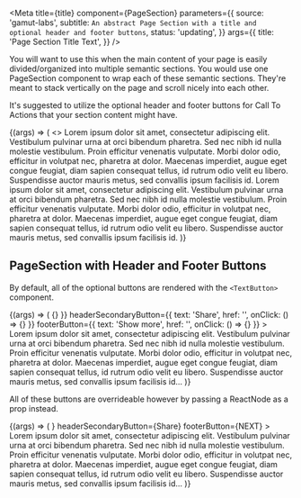 

<Meta
  title={title}
  component={PageSection}
  parameters={{
    source: 'gamut-labs',
    subtitle: `An abstract Page Section with a title and optional header and footer buttons`,
    status: 'updating',
  }}
  args={{
    title: 'Page Section Title Text',
  }}
/>

You will want to use this when the main content of your page is easily divided/organized into multiple semantic sections. You would use one PageSection component to wrap each of these semantic sections. They're meant to stack vertically on the page and scroll nicely into each other.

It's suggested to utilize the optional header and footer buttons for Call To Actions that your section content might have.

<Canvas>
  <Story name="PageSection">
    {(args) => (
      <>
        <PageSection {...args} title="Section 1 Title">
          Lorem ipsum dolor sit amet, consectetur adipiscing elit. Vestibulum
          pulvinar urna at orci bibendum pharetra. Sed nec nibh id nulla
          molestie vestibulum. Proin efficitur venenatis vulputate. Morbi dolor
          odio, efficitur in volutpat nec, pharetra at dolor. Maecenas
          imperdiet, augue eget congue feugiat, diam sapien consequat tellus, id
          rutrum odio velit eu libero. Suspendisse auctor mauris metus, sed
          convallis ipsum facilisis id.
        </PageSection>
        <PageSection {...args} title="Section 2 Title">
          Lorem ipsum dolor sit amet, consectetur adipiscing elit. Vestibulum
          pulvinar urna at orci bibendum pharetra. Sed nec nibh id nulla
          molestie vestibulum. Proin efficitur venenatis vulputate. Morbi dolor
          odio, efficitur in volutpat nec, pharetra at dolor. Maecenas
          imperdiet, augue eget congue feugiat, diam sapien consequat tellus, id
          rutrum odio velit eu libero. Suspendisse auctor mauris metus, sed
          convallis ipsum facilisis id.
        </PageSection>
      </>
    )}
  </Story>
</Canvas>

<PropsTable story="PageSection" />

## PageSection with Header and Footer Buttons

By default, all of the optional buttons are rendered with the `<TextButton>` component.

<Canvas>
  <Story name="PageSection with Header and Footer Buttons">
    {(args) => (
      <PageSection
        {...args}
        headerButton={{ text: 'Edit', href: '', onClick: () => {} }}
        headerSecondaryButton={{ text: 'Share', href: '', onClick: () => {} }}
        footerButton={{ text: 'Show more', href: '', onClick: () => {} }}
      >
        Lorem ipsum dolor sit amet, consectetur adipiscing elit. Vestibulum
        pulvinar urna at orci bibendum pharetra. Sed nec nibh id nulla molestie
        vestibulum. Proin efficitur venenatis vulputate. Morbi dolor odio,
        efficitur in volutpat nec, pharetra at dolor. Maecenas imperdiet, augue
        eget congue feugiat, diam sapien consequat tellus, id rutrum odio velit
        eu libero. Suspendisse auctor mauris metus, sed convallis ipsum
        facilisis id...
      </PageSection>
    )}
  </Story>
</Canvas>

All of these buttons are overrideable however by passing a ReactNode as a prop instead.

<Canvas>
  <Story name="PageSection with custom Header and Footer Buttons">
    {(args) => (
      <PageSection
        {...args}
        headerButton={<IconButton icon={SearchIcon} />}
        headerSecondaryButton={<FillButton>Share</FillButton>}
        footerButton={<StrokeButton>NEXT</StrokeButton>}
      >
        Lorem ipsum dolor sit amet, consectetur adipiscing elit. Vestibulum
        pulvinar urna at orci bibendum pharetra. Sed nec nibh id nulla molestie
        vestibulum. Proin efficitur venenatis vulputate. Morbi dolor odio,
        efficitur in volutpat nec, pharetra at dolor. Maecenas imperdiet, augue
        eget congue feugiat, diam sapien consequat tellus, id rutrum odio velit
        eu libero. Suspendisse auctor mauris metus, sed convallis ipsum
        facilisis id...
      </PageSection>
    )}
  </Story>
</Canvas>

